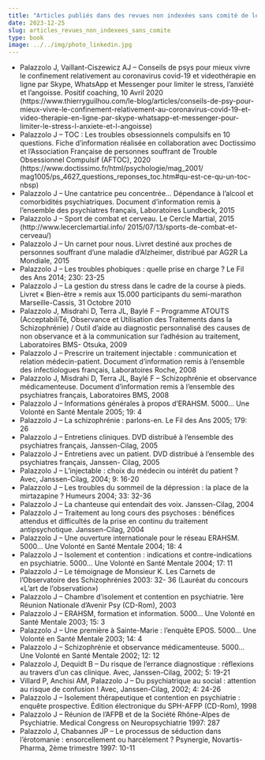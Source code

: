 ```yaml
---
title: "Articles publiés dans des revues non indexées sans comité de lecture"
date: 2023-12-25
slug: articles_revues_non_indexees_sans_comite
type: book
image: ../../img/photo_linkedin.jpg
---
```

- Palazzolo J, Vaillant-Ciszewicz AJ – Conseils de psys pour mieux vivre le confinement relativement au coronavirus covid-19 et videothérapie en ligne par Skype, WhatsApp et Messenger pour limiter le stress, l’anxiété et l’angoisse. Positif coaching, 10 Avril 2020 (https://www.thierryguilhou.com/le-blog/articles/conseils-de-psy-pour-mieux-vivre-le-confinement-relativement-au-coronavirus-covid-19-et-video-therapie-en-ligne-par-skype-whatsapp-et-messenger-pour-limiter-le-stress-l-anxiete-et-l-angoisse)
- Palazzolo J – TOC : Les troubles obsessionnels compulsifs en 10 questions. Fiche d’information réalisée en collaboration avec Doctissimo et l’Association Française de personnes souffrant de Trouble Obsessionnel Compulsif (AFTOC), 2020 (https://www.doctissimo.fr/html/psychologie/mag_2001/
mag1005/ps_4627_questions_reponses_toc.htm#qu-est-ce-qu-un-toc-nbsp)
- Palazzolo J – Une cantatrice peu concentrée… Dépendance à l’alcool et comorbidités psychiatriques.
Document d’information remis à l’ensemble des psychiatres français, Laboratoires Lundbeck, 2015
- Palazzolo J – Sport de combat et cerveau. Le Cercle Martial, 2015 (http://www.lecerclemartial.info/
2015/07/13/sports-de-combat-et-cerveau/)
- Palazzolo J – Un carnet pour nous. Livret destiné aux proches de personnes souffrant d’une maladie
d’Alzheimer, distribué par AG2R La Mondiale, 2015
- Palazzolo J – Les troubles phobiques : quelle prise en charge ? Le Fil des Ans 2014; 230: 23-25
- Palazzolo J – La gestion du stress dans le cadre de la course à pieds. Livret « Bien-être » remis aux
15.000 participants du semi-marathon Marseille-Cassis, 31 Octobre 2010
- Palazzolo J, Misdrahi D, Terra JL, Baylé F – Programme ATOUTS (AcceptabiliTé, Observance et Utilisation des Traitements dans la Schizophrénie) / Outil d’aide au diagnostic personnalisé des causes de non observance et à la communication sur l’adhésion au traitement, Laboratoires BMS-
Otsuka, 2009
- Palazzolo J – Prescrire un traitement injectable : communication et relation médecin-patient. Document d’information remis à l’ensemble des infectiologues français, Laboratoires Roche, 2008
- Palazzolo J, Misdrahi D, Terra JL, Baylé F – Schizophrénie et observance médicamenteuse. Document d’information remis à l’ensemble des psychiatres français, Laboratoires BMS, 2008
- Palazzolo J – Informations générales à propos d’ERAHSM. 5000… Une Volonté en Santé Mentale 2005; 19: 4
- Palazzolo J – La schizophrénie : parlons-en. Le Fil des Ans 2005; 179: 26
- Palazzolo J – Entretiens cliniques. DVD distribué à l’ensemble des psychiatres français, Janssen-Cilag, 2005
- Palazzolo J – Entretiens avec un patient. DVD distribué à l’ensemble des psychiatres français, Janssen- Cilag, 2005
- Palazzolo J – L’injectable : choix du médecin ou intérêt du patient ? Avec, Janssen-Cilag, 2004; 9: 16-20
- Palazzolo J – Les troubles du sommeil de la dépression : la place de la mirtazapine ? Humeurs 2004; 33: 32-36
- Palazzolo J – La chanteuse qui entendait des voix. Janssen-Cilag, 2004
- Palazzolo J – Traitement au long cours des psychoses : bénéfices attendus et difficultés de la prise en continu du traitement antipsychotique. Janssen-Cilag, 2004
- Palazzolo J – Une ouverture internationale pour le réseau ERAHSM. 5000… Une Volonté en Santé Mentale 2004; 18: 4
- Palazzolo J – Isolement et contention : indications et contre-indications en psychiatrie. 5000… Une Volonté en Santé Mentale 2004; 17: 11
- Palazzolo J – Le témoignage de Monsieur K. Les Carnets de l’Observatoire des Schizophrénies 2003: 32- 36 (Lauréat du concours «L’art de l’observation»)
- Palazzolo J – Chambre d’isolement et contention en psychiatrie. 1ère Réunion Nationale d’Avenir Psy (CD-Rom), 2003
- Palazzolo J – ERAHSM, formation et information. 5000… Une Volonté en Santé Mentale 2003; 15: 3
- Palazzolo J – Une première à Sainte-Marie : l’enquête EPOS. 5000… Une Volonté en Santé Mentale 2003; 14: 4
- Palazzolo J – Schizophrénie et observance médicamenteuse. 5000… Une Volonté en Santé Mentale 2002; 12: 12
- Palazzolo J, Dequidt B – Du risque de l’errance diagnostique : réflexions au travers d’un cas clinique. Avec, Janssen-Cilag, 2002; 5: 19-21
- Villard P, Anchisi AM, Palazzolo J – Du psychiatrique au social : attention au risque de confusion ! Avec, Janssen-Cilag, 2002; 4: 24-26
- Palazzolo J – Isolement thérapeutique et contention en psychiatrie : enquête prospective. Édition électronique du SPH-AFPP (CD-Rom), 1998
- Palazzolo J – Réunion de l’AFPB et de la Société Rhône-Alpes de Psychiatrie. Medical Congress on Neuropsychiatrie 1997: 287
- Palazzolo J, Chabannes JP – Le processus de séduction dans l’érotomanie : ensorcellement ou harcèlement ? Psynergie, Novartis-Pharma, 2ème trimestre 1997: 10-11
